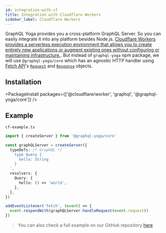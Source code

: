 ```yaml
---
id: integration-with-cf
title: Integration with Cloudflare Workers
sidebar_label: Cloudflare Workers
---
```


GraphQL Yoga provides you a cross-platform GraphQL Server. So you can easily integrate it into any platform besides Node.js.
[Cloudflare Workers provides a serverless execution environment that allows you to create entirely new applications or augment existing ones without configuring or maintaining infrastructure.](https://developers.cloudflare.com/workers/).
But instead of `graphql-yoga` npm package, we will use `@graphql-yoga/core` which has an agnostic HTTP handler using [Fetch API](https://developer.mozilla.org/en-US/docs/Web/API/Fetch_API/Using_Fetch)'s [`Request`](https://developer.mozilla.org/en-US/docs/Web/API/Request) and [`Response`](https://developer.mozilla.org/en-US/docs/Web/API/Response) objects.

## Installation

<PackageInstall
  packages={['@cloudflare/worker', 'graphql', '@graphql-yoga/core']}
/>

## Example

`cf-example.ts`

```ts
import { createServer } from '@graphql-yoga/core'

const graphQLServer = createServer({
  typeDefs: /* GraphQL */ `
    type Query {
      hello: String
    }
  `,
  resolvers: {
    Query: {
      hello: () => 'world',
    },
  },
})

addEventListener('fetch', (event) => {
  event.respondWith(graphQLServer.handleRequest(event.request))
})
```

> You can also check a full example on our GitHub repository [here](https://github.com/dotansimha/graphql-yoga/tree/master/examples/cf)
